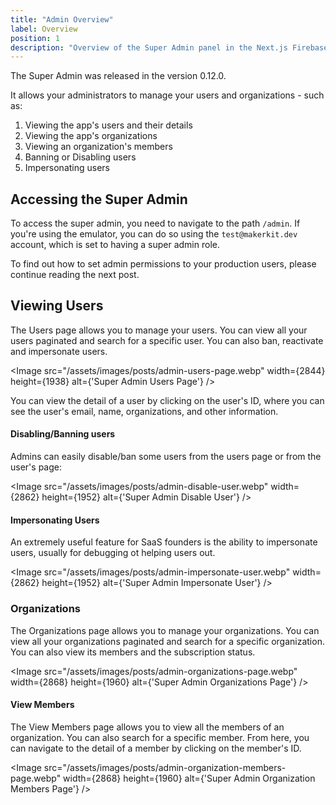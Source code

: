 ```yaml
---
title: "Admin Overview"
label: Overview
position: 1
description: "Overview of the Super Admin panel in the Next.js Firebase kit"
---
```


The Super Admin was released in the version 0.12.0.

It allows your administrators to manage your users and organizations - such as:

1. Viewing the app's users and their details
2. Viewing the app's organizations
3. Viewing an organization's members
4. Banning or Disabling users
5. Impersonating users

## Accessing the Super Admin

To access the super admin, you need to navigate to the path `/admin`. If you're using the emulator, you can do so using the `test@makerkit.dev` account, which is set to having a super admin role.

To find out how to set admin permissions to your production users, please continue reading the next post.

## Viewing Users

The Users page allows you to manage your users. You can view all your users paginated and search for a specific user. You can also ban, reactivate and impersonate users.

<Image src="/assets/images/posts/admin-users-page.webp" width={2844} height={1938} alt={'Super Admin Users Page'} />

You can view the detail of a user by clicking on the user's ID, where you can see the user's email, name, organizations, and other information.

#### Disabling/Banning users

Admins can easily disable/ban some users from the users page or from the user's page:

<Image src="/assets/images/posts/admin-disable-user.webp" width={2862} height={1952} alt={'Super Admin Disable User'} />

#### Impersonating Users

An extremely useful feature for SaaS founders is the ability to impersonate users, usually for debugging ot helping users out.

<Image src="/assets/images/posts/admin-impersonate-user.webp" width={2862} height={1952} alt={'Super Admin Impersonate User'} />


### Organizations

The Organizations page allows you to manage your organizations. You can view all your organizations paginated and search for a specific organization. You can also view its members and the subscription status.

<Image src="/assets/images/posts/admin-organizations-page.webp" width={2868} height={1960} alt={'Super Admin Organizations Page'} />

#### View Members

The View Members page allows you to view all the members of an organization. You can also search for a specific member. From here, you can navigate to the detail of a member by clicking on the member's ID.

<Image src="/assets/images/posts/admin-organization-members-page.webp" width={2868} height={1960} alt={'Super Admin Organization Members Page'} />